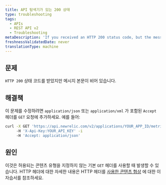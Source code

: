 ```yaml
---
title: API 탐색기가 있는 200 상태
type: troubleshooting
tags:
  - APIs
  - REST API v2
  - Troubleshooting
metaDescription: 'If you received an HTTP 200 status code, but the message body is empty, make sure you have specified an Accept header in your GET request.'
freshnessValidatedDate: never
translationType: machine
---
```


## 문제

`HTTP 200` 상태 코드를 받았지만 메시지 본문이 비어 있습니다.

## 해결책

이 문제를 수정하려면 `application/json` 또는 `application/xml` 가 포함된 `Accept` 헤더를 `GET` 요청에 추가하세요. 예를 들어:

```sh
curl -X GET 'https://api.newrelic.com/v2/applications/YOUR_APP_ID/metrics/data.json'
     -H 'X-Api-Key:YOUR_API_KEY' -i
     -H 'Accept: application/json'
```

## 원인

이것은 허용되는 콘텐츠 유형을 지정하지 않는 기본 `GET` 헤더를 사용할 때 발생할 수 있습니다. HTTP 헤더에 대한 자세한 내용은 HTTP 헤더를 [사용한 콘텐츠 협상](https://restfulapi.net/content-negotiation/) 에 대한 이 자습서를 참조하세요.